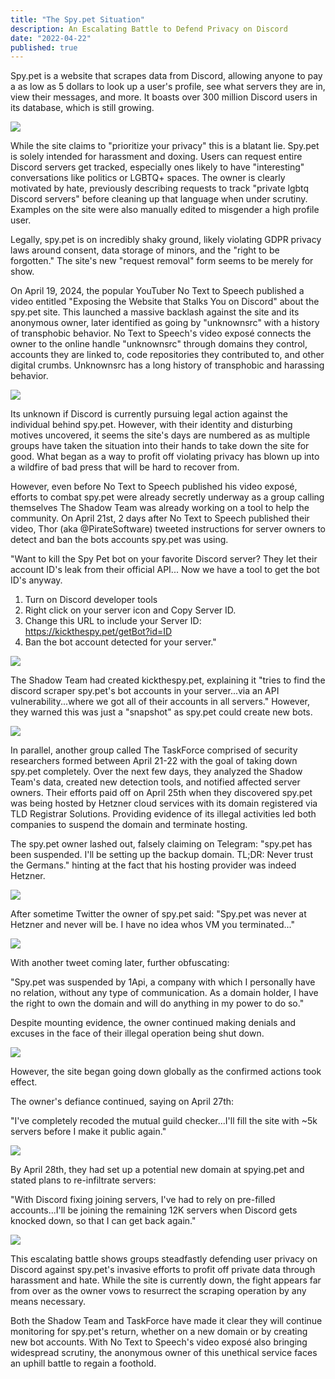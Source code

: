 ```yaml
---
title: "The Spy.pet Situation"
description: An Escalating Battle to Defend Privacy on Discord
date: "2022-04-22"
published: true
---
```


Spy.pet is a website that scrapes data from Discord, allowing anyone to pay a as low as 5 dollars to look up a user's profile, see what servers they are in, view their messages, and more. It boasts over 300 million Discord users in its database, which is still growing.

[![](https://sinewave.vercel.app/spy.pet-0.png)](https://sinewave.vercel.app/blog/spypet)

While the site claims to "prioritize your privacy" this is a blatant lie. Spy.pet is solely intended for harassment and doxing. Users can request entire Discord servers get tracked, especially ones likely to have "interesting" conversations like politics or LGBTQ+ spaces. The owner is clearly motivated by hate, previously describing requests to track "private lgbtq Discord servers" before cleaning up that language when under scrutiny. Examples on the site were also manually edited to misgender a high profile user.

Legally, spy.pet is on incredibly shaky ground, likely violating GDPR privacy laws around consent, data storage of minors, and the "right to be forgotten." The site's new "request removal" form seems to be merely for show.

On April 19, 2024, the popular YouTuber No Text to Speech published a video entitled "Exposing the Website that Stalks You on Discord" about the spy.pet site. This launched a massive backlash against the site and its anonymous owner, later identified as going by "unknownsrc" with a history of transphobic behavior. No Text to Speech's video exposé connects the owner to the online handle "unknownsrc" through domains they control, accounts they are linked to, code repositories they contributed to, and other digital crumbs. Unknownsrc has a long history of transphobic and harassing behavior.

[![](https://sinewave.vercel.app/NTTS.png)](https://sinewave.vercel.app/blog/spypet)

Its unknown if Discord is currently pursuing legal action against the individual behind spy.pet. However, with their identity and disturbing motives uncovered, it seems the site's days are numbered as as multiple groups have taken the situation into their hands to take down the site for good. What began as a way to profit off violating privacy has blown up into a wildfire of bad press that will be hard to recover from.

However, even before No Text to Speech published his video exposé, efforts to combat spy.pet were already secretly underway as a group calling themselves The Shadow Team was already working on a tool to help the community.
On April 21st, 2 days after No Text to Speech published their video, Thor (aka @PirateSoftware) tweeted instructions for server owners to detect and ban the bots accounts spy.pet was using.

"Want to kill the Spy Pet bot on your favorite Discord server? They let their account ID's leak from their official API... Now we have a tool to get the bot ID's anyway.
1. Turn on Discord developer tools
2. Right click on your server icon and Copy Server ID.
3. Change this URL to include your Server ID: https://kickthespy.pet/getBot?id=ID
4. Ban the bot account detected for your server."

[![](https://sinewave.vercel.app/PirateSoftware.png)](https://sinewave.vercel.app/blog/spypet)

The Shadow Team had created kickthespy.pet, explaining it "tries to find the discord scraper spy.pet's bot accounts in your server...via an API vulnerability...where we got all of their accounts in all servers." However, they warned this was just a "snapshot" as spy.pet could create new bots.

[![](https://sinewave.vercel.app/kickthespy.png)](https://sinewave.vercel.app/blog/spypet)

In parallel, another group called The TaskForce comprised of security researchers formed between April 21-22 with the goal of taking down spy.pet completely. Over the next few days, they analyzed the Shadow Team's data, created new detection tools, and notified affected server owners. Their efforts paid off on April 25th when they discovered spy.pet was being hosted by Hetzner cloud services with its domain registered via TLD Registrar Solutions. Providing evidence of its illegal activities led both companies to suspend the domain and terminate hosting.

The spy.pet owner lashed out, falsely claiming on Telegram:
"spy.pet has been suspended. I'll be setting up the backup domain. TL;DR: Never trust the Germans."
hinting at the fact that his hosting provider was indeed Hetzner.

[![](https://sinewave.vercel.app/Spy.pet-3)](https://sinewave.vercel.app/blog/spypet)

After sometime Twitter the owner of spy.pet said:
"Spy.pet was never at Hetzner and never will be. I have no idea whos VM you terminated..."

[![](https://sinewave.vercel.app/spyDOTpet-2)](https://sinewave.vercel.app/blog/spypet)

With another tweet coming later, further obfuscating:

"Spy.pet was suspended by 1Api, a company with which I personally have no relation, without any type of communication. As a domain holder, I have the right to own the domain and will do anything in my power to do so."

Despite mounting evidence, the owner continued making denials and excuses in the face of their illegal operation being shut down.

[![](https://sinewave.vercel.app/spyDOTpet-1)](https://sinewave.vercel.app/blog/spypet)

However, the site began going down globally as the confirmed actions took effect.

The owner's defiance continued, saying on April 27th:

"I've completely recoded the mutual guild checker...I'll fill the site with ~5k servers before I make it public again."

[![](https://sinewave.vercel.app/Spy.pet-2.png)](https://sinewave.vercel.app/blog/spypet)

By April 28th, they had set up a potential new domain at spying.pet and stated plans to re-infiltrate servers:

"With Discord fixing joining servers, I've had to rely on pre-filled accounts...I'll be joining the remaining 12K servers when Discord gets knocked down, so that I can get back again."

[![](https://sinewave.vercel.app/Spy.pet-1)](https://sinewave.vercel.app/blog/spypet)

This escalating battle shows groups steadfastly defending user privacy on Discord against spy.pet's invasive efforts to profit off private data through harassment and hate. While the site is currently down, the fight appears far from over as the owner vows to resurrect the scraping operation by any means necessary.

Both the Shadow Team and TaskForce have made it clear they will continue monitoring for spy.pet's return, whether on a new domain or by creating new bot accounts. With No Text to Speech's video exposé also bringing widespread scrutiny, the anonymous owner of this unethical service faces an uphill battle to regain a foothold.
